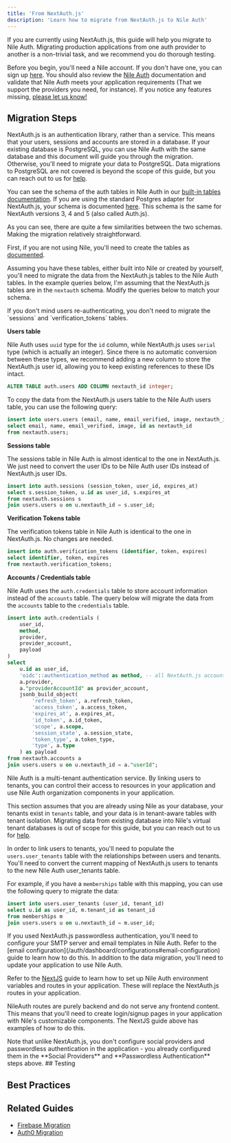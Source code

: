 ```yaml
---
title: 'From NextAuth.js'
description: 'Learn how to migrate from NextAuth.js to Nile Auth'
---
```


If you are currently using NextAuth.js, this guide will help you migrate to Nile Auth.
Migrating production applications from one auth provider to another is a non-trivial task, 
and we recommend you do thorough testing.

Before you begin, you'll need a Nile account. If you don't have one, you can sign up [here](https://console.thenile.dev). 
You should also review the [Nile Auth](/auth/introduction) documentation and validate that Nile Auth meets 
your application requirements (That we support the providers you need, for instance). If you notice any features missing, [please let us know!](https://github.com/orgs/niledatabase/discussions?discussions_q=label%3Aauth)

## Migration Steps

NextAuth.js is an authentication library, rather than a service. 
This means that your users, sessions and accounts are stored in a database.
If your existing database is PostgreSQL, you can use Nile Auth with the same database and this document will guide you through the migration.
Otherwise, you'll need to migrate your data to PostgreSQL. Data migrations to PostgreSQL are not covered is beyond the scope of this guide, 
but you can reach out to us for [help](auth/help/community).

<Steps>
<Step title="Migrating NextAuth data to Nile Auth">

You can see the schema of the auth tables in Nile Auth in our [built-in tables documentation](/auth/concepts/buildintables).
If you are using the standard Postgres adapter for NextAuth.js, your schema is documented [here](https://authjs.dev/getting-started/adapters/pg?framework=next-js). This schema is the same for NextAuth versions 3, 4 and 5 (also called Auth.js).

As you can see, there are quite a few similarities between the two schemas. Making the migration relatively straightforward.

First, if you are not using Nile, you'll need to create the tables as [documented](/auth/concepts/buildintables).

Assuming you have these tables, either built into Nile or created by yourself, you'll need to migrate the data from the NextAuth.js tables to the Nile Auth tables. In the example queries below, I'm assuming that the NextAuth.js tables are in the `nextauth` schema. Modify the queries below to match your schema.

<Tip>
If you don't mind users re-authenticating, you don't need to migrate the `sessions` and `verification_tokens` tables.
</Tip>

**Users table**

Nile Auth uses `uuid` type for the `id` column, while NextAuth.js uses `serial` type (which is actually an integer).
Since there is no automatic conversion between these types, we recommend adding a new column to store the NextAuth.js user id, 
allowing you to keep existing references to these IDs intact.

```sql
ALTER TABLE auth.users ADD COLUMN nextauth_id integer;
```

To copy the data from the NextAuth.js users table to the Nile Auth users table, you can use the following query:

```sql
insert into users.users (email, name, email_verified, image, nextauth_id)
select email, name, email_verified, image, id as nextauth_id
from nextauth.users;
```

**Sessions table**

The sessions table in Nile Auth is almost identical to the one in NextAuth.js. 
We just need to convert the user IDs to be Nile Auth user IDs instead of NextAuth.js user IDs.

```sql
insert into auth.sessions (session_token, user_id, expires_at)
select s.session_token, u.id as user_id, s.expires_at
from nextauth.sessions s
join users.users u on u.nextauth_id = s.user_id;
```

**Verification Tokens table**

The verification tokens table in Nile Auth is identical to the one in NextAuth.js. No changes are needed.

```sql
insert into auth.verification_tokens (identifier, token, expires)
select identifier, token, expires
from nextauth.verification_tokens;
```

**Accounts / Credentials table**

Nile Auth uses the `auth.credentials` table to store account information instead of the `accounts` table.
The query below will migrate the data from the `accounts` table to the `credentials` table.

```sql
insert into auth.credentials (
    user_id,
    method,
    provider,
    provider_account,
    payload
)
select 
    u.id as user_id,
    'oidc'::authentication_method as method, -- all NextAuth.js accounts are oidc
    a.provider,
    a."providerAccountId" as provider_account,
    jsonb_build_object(
        'refresh_token', a.refresh_token,
        'access_token', a.access_token,
        'expires_at', a.expires_at,
        'id_token', a.id_token,
        'scope', a.scope,
        'session_state', a.session_state,
        'token_type', a.token_type,
        'type', a.type
    ) as payload
from nextauth.accounts a
join users.users u on u.nextauth_id = a."userId";
```
</Step>
<Step title="Linking users to tenants">

Nile Auth is a multi-tenant authentication service. By linking users to tenants, 
you can control their access to resources in your application and use Nile Auth organization components in your application.

This section assumes that you are already using Nile as your database, your tenants exist in `tenants` table, and your data is in tenant-aware tables with tenant isolation.
Migrating data from existing database into Nile's virtual tenant databases is out of scope for this guide, but you can reach out to us for [help](auth/help/community).

In order to link users to tenants, you'll need to populate the `users.user_tenants` table with the relationships between users and tenants.
You'll need to convert the current mapping of NextAuth.js users to tenants to the new Nile Auth user_tenants table.

For example, if you have a `memberships` table with this mapping, you can use the following query to migrate the data:    

```sql
insert into users.user_tenants (user_id, tenant_id)
select u.id as user_id, m.tenant_id as tenant_id
from memberships m
join users.users u on u.nextauth_id = m.user_id;
```

</Step>
<Step title="Social Providers">
<AuthMigrationSocial identity_provider="NextAuth.js"/>
</Step>
<Step title="Passwordless Authentication">
If you used NextAuth.js passwordless authentication, you'll need to configure your SMTP server and email templates in Nile Auth.
Refer to the [email configuration](/auth/dashboard/configurations#email-configuration) guide to learn how to do this.
</Step>
<Step title="Application Migration">
In addition to the data migration, you'll need to update your application to use Nile Auth.

Refer to the [NextJS](/auth/frontendframeworks/nextjs) guide to learn how to set up Nile Auth environment variables and routes in your application. 
These will replace the NextAuth.js routes in your application.

NileAuth routes are purely backend and do not serve any frontend content. This means that you'll need to create login/signup pages in your application with 
Nile's customizable components. The NextJS guide above has examples of how to do this.

<Tip>
Note that unlike NextAuth.js, you don't configure social providers and passwordless authentication in the application
 - you already configured them in the **Social Providers** and **Passwordless Authentication** steps above. 
</Tip>
</Step>
</Steps>
## Testing
<AuthMigrationTesting />

## Best Practices
<AuthMigrationBestPractices />

## Related Guides

- [Firebase Migration](/auth/migration/fromfirebase)
- [Auth0 Migration](/auth/migration/fromauth0) 